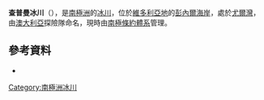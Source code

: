 {{Coord|70|43|S|166|24|E|source:GNIS|display=title}}

'''查普曼冰川'''（{{lang-en|Chapman Glacier}}），是[[南極洲|南極洲]]的[[冰川|冰川]]，位於[[維多利亞地|維多利亞地]]的[[彭內爾海岸|彭內爾海岸]]，處於[[尤爾灣|尤爾灣]]，由[[澳大利亞|澳大利亞]]探險隊命名，現時由[[南極條約體系|南極條約體系]]管理。

==參考資料==
* {{usgs-gazetteer|id=2631|name=Chapman Glacier}}

{{Antarctica-geo-stub}}
[[Category:南極洲冰川|Category:南極洲冰川]]